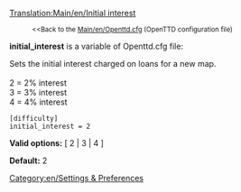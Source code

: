 [[Translation:Main/en/Initial interest]]
:<small><<Back to the [[Main/en/Openttd.cfg]] (OpenTTD configuration file)</small>


'''initial_interest''' is a variable of Openttd.cfg file:

Sets the initial interest charged on loans for a new map.<br><br>
2 = 2% interest<br>
3 = 3% interest<br>
4 = 4% interest<br>

<pre>
[difficulty]
initial_interest = 2
</pre>

'''Valid options:''' [ 2 | 3 | 4 ]

'''Default:''' 2


[[Category:en/Settings & Preferences]]